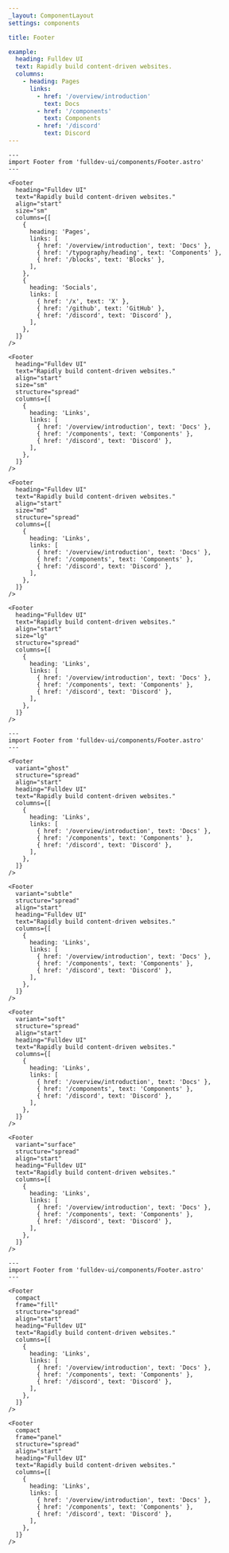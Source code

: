 ```yaml
---
_layout: ComponentLayout
settings: components

title: Footer

example:
  heading: Fulldev UI
  text: Rapidly build content-driven websites.
  columns:
    - heading: Pages
      links:
        - href: '/overview/introduction'
          text: Docs
        - href: '/components'
          text: Components
        - href: '/discord'
          text: Discord
---
```


```astro live
---
import Footer from 'fulldev-ui/components/Footer.astro'
---

<Footer
  heading="Fulldev UI"
  text="Rapidly build content-driven websites."
  align="start"
  size="sm"
  columns={[
    {
      heading: 'Pages',
      links: [
        { href: '/overview/introduction', text: 'Docs' },
        { href: '/typography/heading', text: 'Components' },
        { href: '/blocks', text: 'Blocks' },
      ],
    },
    {
      heading: 'Socials',
      links: [
        { href: '/x', text: 'X' },
        { href: '/github', text: 'GitHub' },
        { href: '/discord', text: 'Discord' },
      ],
    },
  ]}
/>

<Footer
  heading="Fulldev UI"
  text="Rapidly build content-driven websites."
  align="start"
  size="sm"
  structure="spread"
  columns={[
    {
      heading: 'Links',
      links: [
        { href: '/overview/introduction', text: 'Docs' },
        { href: '/components', text: 'Components' },
        { href: '/discord', text: 'Discord' },
      ],
    },
  ]}
/>

<Footer
  heading="Fulldev UI"
  text="Rapidly build content-driven websites."
  align="start"
  size="md"
  structure="spread"
  columns={[
    {
      heading: 'Links',
      links: [
        { href: '/overview/introduction', text: 'Docs' },
        { href: '/components', text: 'Components' },
        { href: '/discord', text: 'Discord' },
      ],
    },
  ]}
/>

<Footer
  heading="Fulldev UI"
  text="Rapidly build content-driven websites."
  align="start"
  size="lg"
  structure="spread"
  columns={[
    {
      heading: 'Links',
      links: [
        { href: '/overview/introduction', text: 'Docs' },
        { href: '/components', text: 'Components' },
        { href: '/discord', text: 'Discord' },
      ],
    },
  ]}
/>
```

```astro live
---
import Footer from 'fulldev-ui/components/Footer.astro'
---

<Footer
  variant="ghost"
  structure="spread"
  align="start"
  heading="Fulldev UI"
  text="Rapidly build content-driven websites."
  columns={[
    {
      heading: 'Links',
      links: [
        { href: '/overview/introduction', text: 'Docs' },
        { href: '/components', text: 'Components' },
        { href: '/discord', text: 'Discord' },
      ],
    },
  ]}
/>

<Footer
  variant="subtle"
  structure="spread"
  align="start"
  heading="Fulldev UI"
  text="Rapidly build content-driven websites."
  columns={[
    {
      heading: 'Links',
      links: [
        { href: '/overview/introduction', text: 'Docs' },
        { href: '/components', text: 'Components' },
        { href: '/discord', text: 'Discord' },
      ],
    },
  ]}
/>

<Footer
  variant="soft"
  structure="spread"
  align="start"
  heading="Fulldev UI"
  text="Rapidly build content-driven websites."
  columns={[
    {
      heading: 'Links',
      links: [
        { href: '/overview/introduction', text: 'Docs' },
        { href: '/components', text: 'Components' },
        { href: '/discord', text: 'Discord' },
      ],
    },
  ]}
/>

<Footer
  variant="surface"
  structure="spread"
  align="start"
  heading="Fulldev UI"
  text="Rapidly build content-driven websites."
  columns={[
    {
      heading: 'Links',
      links: [
        { href: '/overview/introduction', text: 'Docs' },
        { href: '/components', text: 'Components' },
        { href: '/discord', text: 'Discord' },
      ],
    },
  ]}
/>
```

```astro live
---
import Footer from 'fulldev-ui/components/Footer.astro'
---

<Footer
  compact
  frame="fill"
  structure="spread"
  align="start"
  heading="Fulldev UI"
  text="Rapidly build content-driven websites."
  columns={[
    {
      heading: 'Links',
      links: [
        { href: '/overview/introduction', text: 'Docs' },
        { href: '/components', text: 'Components' },
        { href: '/discord', text: 'Discord' },
      ],
    },
  ]}
/>

<Footer
  compact
  frame="panel"
  structure="spread"
  align="start"
  heading="Fulldev UI"
  text="Rapidly build content-driven websites."
  columns={[
    {
      heading: 'Links',
      links: [
        { href: '/overview/introduction', text: 'Docs' },
        { href: '/components', text: 'Components' },
        { href: '/discord', text: 'Discord' },
      ],
    },
  ]}
/>
```
